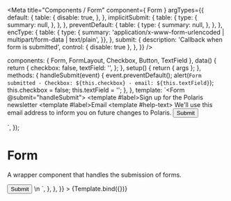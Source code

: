 

<Meta
  title="Components / Form"
  component={ Form }
  argTypes={{
    default: {
      table: {
        disable: true,
      },
    },
    implicitSubmit: {
      table: {
        type: {
          summary: null,
        },
      },
    },
    preventDefault: {
      table: {
        type: {
          summary: null,
        },
      },
    },
    encType: {
      table: { type: {
        summary: 'application/x-www-form-urlencoded | multipart/form-data | text/plain',
      }},
    },
    submit: {
      description: 'Callback when form is submitted',
      control: { disable: true },
    },
  }}
/>

  components: { Form, FormLayout, Checkbox, Button, TextField },
  data() {
    return {
      checkbox: false,
      textField: '',
    };
  },
  setup() { return { args }; },
  methods: {
    handleSubmit(event) {
      event.preventDefault();
      alert(`Form submitted - Checkbox: ${this.checkbox} - email: ${this.textField}`);
      this.checkbox = false;
      this.textField = '';
    },
  },
  template: `<Form @submit="handleSubmit">
    <FormLayout>
      <Checkbox id="signUpCheckbox" v-model="checkbox">
        <template #label>Sign up for the Polaris newsletter</template>
      </Checkbox>
      <TextField v-model="textField" type="email" autoComplete="email">
        <template #label>Email</template>
        <template #help-text>
          <span>
            We'll use this email address to inform you on future changes to
            Polaris.
          </span>
        </template>
      </TextField>
      <Button primary submit>Submit</Button>
    </FormLayout>
  </Form>`,
});

# Form

A wrapper component that handles the submission of forms.

<Canvas>
  <Story
    name="Form"
    height="200px"
    parameters={{
      docs: {
        source: {
          code: dedent`
            <Form @submit="handleSubmit" data-submit="handleSubmit">
              <FormLayout>
                <Checkbox id="signUpCheckbox" v-model="checkbox">
                  <template #label>Sign up for the Polaris newsletter</template>
                </Checkbox>
                <TextField v-model="textField" type="email" autoComplete="email">
                  <template #label>Email</template>
                  <template #help-text>
                    <span>
                      We'll use this email address to inform you on future changes to
                      Polaris.
                    </span>
                  </template>
                </TextField>
                <Button primary submit>Submit</Button>
              </FormLayout>
            </Form>\n
            <script>
              data() {
                return {
                  checkbox: false,
                  textField: '',
                };
              },
              methods: {
                handleSubmit(event) {
                  event.preventDefault();
                  alert(\`Form submitted - Checkbox: \${this.checkbox} - email: \${this.textField}\`);
                  this.checkbox = false;
                  this.textField = '';
                },
              },
            </script>
          `,
        },
      },
    }}
  >
    {Template.bind({})}
  </Story>
</Canvas>

<ArgsTable story="Form"/>
